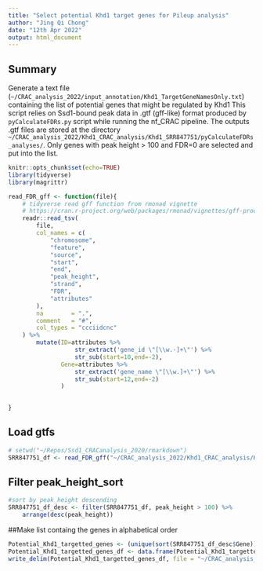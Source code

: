 ```yaml
---
title: "Select potential Khd1 target genes for Pileup analysis"
author: "Jing Qi Chong"
date: "12th Apr 2022"
output: html_document
---
```


## Summary
Generate a text file (`~/CRAC_analysis_2022/input_annotation/Khd1_TargetGeneNamesOnly.txt`) containing the list of potential genes that might be regulated by Khd1 
This script relies on Ssd1-bound peak data in .gtf (gff-like) format produced by `pyCalculateFDRs.py` script while running the nf_CRAC pipeline. The outputs .gtf files are stored at the directory `~/CRAC_analysis_2022/Khd1_CRAC_analysis/Khd1_SRR847751/pyCalculateFDRs_analyses/`. Only genes with peak height > 100 and FDR=0 are selected and put into the list.  

```r
knitr::opts_chunk$set(echo=TRUE)
library(tidyverse)
library(magrittr)

read_FDR_gff <- function(file){
    # tidyverse read gff function from rmonad vignette
    # https://cran.r-project.org/web/packages/rmonad/vignettes/gff-processing.html
    readr::read_tsv(
        file,
        col_names = c(
            "chromosome",
            "feature",
            "source",
            "start",
            "end",
            "peak_height",
            "strand",
            "FDR",
            "attributes"
        ),
        na        = ".",
        comment   = "#",
        col_types = "ccciidcnc"
    ) %>% 
        mutate(ID=attributes %>% 
                   str_extract('gene_id \"[\\w.-]+\"') %>% 
                   str_sub(start=10,end=-2),
               Gene=attributes %>% 
                   str_extract('gene_name \"[\\w.]+\"') %>% 
                   str_sub(start=12,end=-2)
               )
   

}

```
## Load gtfs

```r
# setwd("~/Repos/Ssd1_CRACanalysis_2020/rmarkdown")
SRR847751_df <- read_FDR_gff("~/CRAC_analysis_2022/Khd1_CRAC_analysis/Khd1_SRR847751/pyCalculateFDRs_analyses/SRR847751_trimmed_output_FDRs.gtf")
```
## Filter peak_height_sort
```r

#sort by peak_height descending
SRR847751_df_desc <- filter(SRR847751_df, peak_height > 100) %>%
    arrange(desc(peak_height))

```

##Make list containg the genes in alphabetical order
```r
Potential_Khd1_targetted_genes <- (unique(sort(SRR847751_df_desc$Gene)))
Potential_Khd1_targetted_genes_df <- data.frame(Potential_Khd1_targetted_genes)
write_delim(Potential_Khd1_targetted_genes_df, file = "~/CRAC_analysis_2022/Khd1_CRAC_analysis/input_annotation/Khd1_TargetGeneNamesOnly.txt", quote = "none", col_names = FALSE)

```